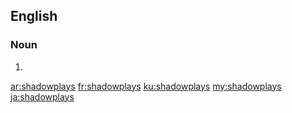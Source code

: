 ==English==

===Noun===
{{head|en|plural}}

# {{plural of|shadowplay|lang=en}}

[[ar:shadowplays]]
[[fr:shadowplays]]
[[ku:shadowplays]]
[[my:shadowplays]]
[[ja:shadowplays]]